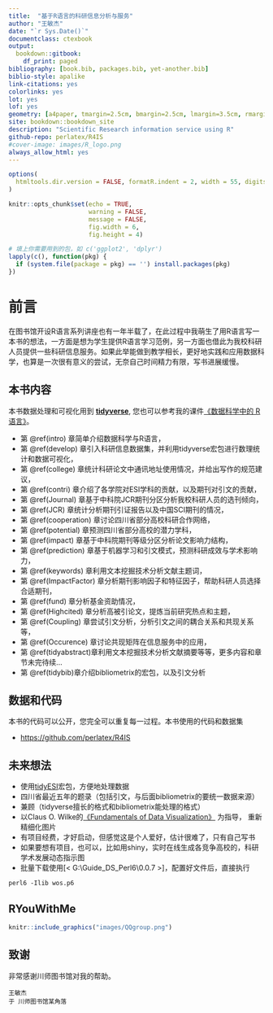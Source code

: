 ```yaml
--- 
title:  "基于R语言的科研信息分析与服务"
author: "王敏杰"
date: "`r Sys.Date()`"
documentclass: ctexbook
output:
  bookdown::gitbook:
    df_print: paged
bibliography: [book.bib, packages.bib, yet-another.bib]
biblio-style: apalike
link-citations: yes
colorlinks: yes
lot: yes
lof: yes
geometry: [a4paper, tmargin=2.5cm, bmargin=2.5cm, lmargin=3.5cm, rmargin=2.5cm]
site: bookdown::bookdown_site
description: "Scientific Research information service using R"
github-repo: perlatex/R4IS
#cover-image: images/R_logo.png
always_allow_html: yes
---
```


```r
options(
  htmltools.dir.version = FALSE, formatR.indent = 2, width = 55, digits = 4
)

knitr::opts_chunk$set(echo = TRUE, 
                      warning = FALSE, 
                      message = FALSE,
                      fig.width = 6, 
                      fig.height = 4)

# 填上你需要用到的包，如 c('ggplot2', 'dplyr')
lapply(c(), function(pkg) {
  if (system.file(package = pkg) == '') install.packages(pkg)
})
```


# 前言 {-}

在图书馆开设R语言系列讲座也有一年半载了，在此过程中我萌生了用R语言写一本书的想法，一方面是想为学生提供R语言学习范例，另一方面也借此为我校科研人员提供一些科研信息服务。如果此举能做到教学相长，更好地实践和应用数据科学，也算是一次很有意义的尝试，无奈自己时间精力有限，写书进展缓慢。


## 本书内容 {-}

本书数据处理和可视化用到 [**tidyverse**](https://www.tidyverse.org), 您也可以参考我的课件[《数据科学中的 R 语言》](https://bookdown.org/wangminjie/R4DS/)。

- 第 \@ref(intro) 章简单介绍数据科学与R语言，
- 第 \@ref(develop) 章引入科研信息数据集，并利用tidyverse宏包进行数理统计和数据可视化，
- 第 \@ref(college) 章统计科研论文中通讯地址使用情况，并给出写作的规范建议，
- 第 \@ref(contri) 章介绍了各学院对ESI学科的贡献，以及期刊对引文的贡献，
- 第 \@ref(Journal) 章基于中科院JCR期刊分区分析我校科研人员的选刊倾向，
- 第 \@ref(JCR) 章统计分析期刊引证报告以及中国SCI期刊的情况，
- 第 \@ref(cooperation) 章讨论四川省部分高校科研合作网络，
- 第 \@ref(potential) 章预测四川省部分高校的潜力学科，
- 第 \@ref(impact) 章基于中科院期刊等级分区分析论文影响力结构，
- 第 \@ref(prediction) 章基于机器学习和引文模式，预测科研成效与学术影响力，
- 第 \@ref(keywords) 章利用文本挖掘技术分析文献主题词，
- 第 \@ref(ImpactFactor) 章分析期刊影响因子和特征因子，帮助科研人员选择合适期刊，
- 第 \@ref(fund) 章分析基金资助情况，
- 第 \@ref(Highcited) 章分析高被引论文，提炼当前研究热点和主题，
- 第 \@ref(Coupling) 章尝试引文分析，分析引文之间的耦合关系和共现关系等，
- 第 \@ref(Occurence) 章讨论共现矩阵在信息服务中的应用，
- 第 \@ref(tidyabstract)章利用文本挖掘技术分析文献摘要等等，更多内容和章节未完待续...
- 第 \@ref(tidybib)章介绍bibliometrix的宏包，以及引文分析


## 数据和代码 {-}

本书的代码可以公开，您完全可以重复每一过程。本书使用的代码和数据集

- <https://github.com/perlatex/R4IS>



## 未来想法 {-}

- 使用[tidyESI](https://github.com/perlatex/tidyESI)宏包，方便地处理数据
- 四川省最近五年的题录（包括引文，与后面bibliometrix的要统一数据来源）
- 兼顾（tidyverse擅长的格式和bibliometrix能处理的格式）
- 以Claus O. Wilke的[《Fundamentals of Data Visualization》](https://serialmentor.com/dataviz/) 为指导， 重新精细化图片
- 有项目经费，才好启动，但感觉这是个人爱好，估计很难了，只有自己写书
- 如果要想有项目，也可以，比如用shiny，实时在线生成各竞争高校的，科研学术发展动态指示图
- 批量下载使用[< G:\\Guide_DS_Perl6\\0.0.7 >]，配置好文件后，直接执行

```markdown
perl6 -Ilib wos.p6 
```


## RYouWithMe {-}

```r
knitr::include_graphics("images/QQgroup.png")
```


## 致谢 {-}

非常感谢川师图书馆对我的帮助。

```block2
王敏杰
于 川师图书馆某角落
```

